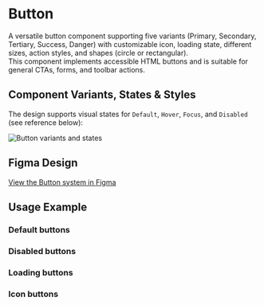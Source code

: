 
<Meta title="Buttons/Button" />

# Button

A versatile button component supporting five variants (Primary, Secondary, Tertiary, Success, Danger) with customizable icon, loading state, different sizes, action styles, and shapes (circle or rectangular).  
This component implements accessible HTML buttons and is suitable for general CTAs, forms, and toolbar actions.

## Component Variants, States & Styles

The design supports visual states for `Default`, `Hover`, `Focus`, and `Disabled` (see reference below):

![Button variants and states](/images/buttons.png 'Button variants and states')

## Figma Design

[View the Button system in Figma](https://www.figma.com/design/uLznHs3pU0bQqy7Wwn3xQx/Design-system?node-id=1865-1283&t=rgto6QgsXHXgANxC-1)

## Usage Example

### Default buttons

<Canvas>
  <Story id="buttons-button--default-buttons" />
</Canvas>

### Disabled buttons

<Canvas>
  <Story id="buttons-button--disabled-buttons" />
</Canvas>

### Loading buttons

<Canvas>
  <Story id="buttons-button--loading-buttons" />
</Canvas>

### Icon buttons

<Canvas>
  <Story id="buttons-button--icon-buttons" />
</Canvas>
